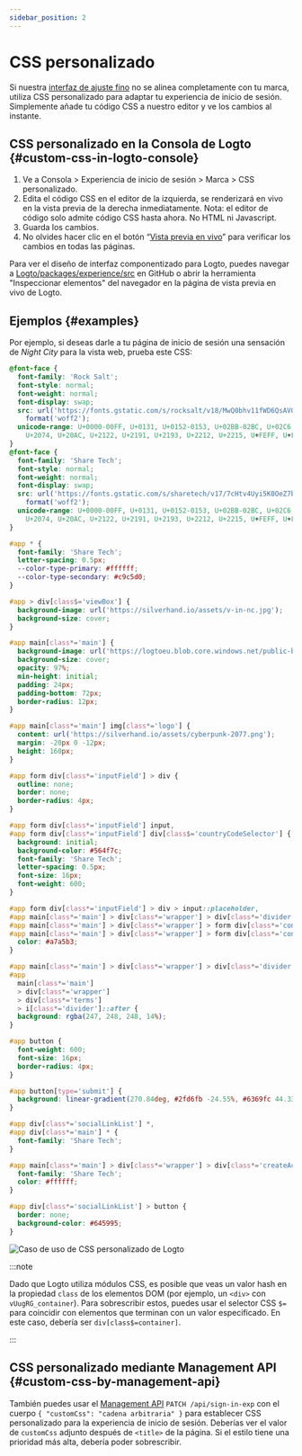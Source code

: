 ```yaml
---
sidebar_position: 2
---
```


# CSS personalizado

Si nuestra [interfaz de ajuste fino](/customization/match-your-brand) no se alinea completamente con tu marca, utiliza CSS personalizado para adaptar tu experiencia de inicio de sesión. Simplemente añade tu código CSS a nuestro editor y ve los cambios al instante.

## CSS personalizado en la Consola de Logto \{#custom-css-in-logto-console}

1. Ve a <CloudLink to="/sign-in-experience/branding">Consola > Experiencia de inicio de sesión > Marca > CSS personalizado</CloudLink>.
2. Edita el código CSS en el editor de la izquierda, se renderizará en vivo en la vista previa de la derecha inmediatamente. Nota: el editor de código solo admite código CSS hasta ahora. No HTML ni Javascript.
3. Guarda los cambios.
4. No olvides hacer clic en el botón “[Vista previa en vivo](/customization/live-preview)” para verificar los cambios en todas las páginas.

Para ver el diseño de interfaz componentizado para Logto, puedes navegar a [Logto/packages/experience/src](https://github.com/logto-io/logto/tree/master/packages/experience/src) en GitHub o abrir la herramienta "Inspeccionar elementos" del navegador en la página de vista previa en vivo de Logto.

## Ejemplos \{#examples}

Por ejemplo, si deseas darle a tu página de inicio de sesión una sensación de _Night City_ para la vista web, prueba este CSS:

```css
@font-face {
  font-family: 'Rock Salt';
  font-style: normal;
  font-weight: normal;
  font-display: swap;
  src: url('https://fonts.gstatic.com/s/rocksalt/v18/MwQ0bhv11fWD6QsAVOZrt0M6p7NGrQ.woff2')
    format('woff2');
  unicode-range: U+0000-00FF, U+0131, U+0152-0153, U+02BB-02BC, U+02C6, U+02DA, U+02DC, U+2000-206F,
    U+2074, U+20AC, U+2122, U+2191, U+2193, U+2212, U+2215, U+FEFF, U+FFFD;
}
@font-face {
  font-family: 'Share Tech';
  font-style: normal;
  font-weight: normal;
  font-display: swap;
  src: url('https://fonts.gstatic.com/s/sharetech/v17/7cHtv4Uyi5K0OeZ7bohU8H0JmBUhfrE.woff2')
    format('woff2');
  unicode-range: U+0000-00FF, U+0131, U+0152-0153, U+02BB-02BC, U+02C6, U+02DA, U+02DC, U+2000-206F,
    U+2074, U+20AC, U+2122, U+2191, U+2193, U+2212, U+2215, U+FEFF, U+FFFD;
}

#app * {
  font-family: 'Share Tech';
  letter-spacing: 0.5px;
  --color-type-primary: #ffffff;
  --color-type-secondary: #c9c5d0;
}

#app > div[class$='viewBox'] {
  background-image: url('https://silverhand.io/assets/v-in-nc.jpg');
  background-size: cover;
}

#app main[class*='main'] {
  background-image: url('https://logtoeu.blob.core.windows.net/public-blobs/g3cp4y/m-g3cp4y/2024/01/02/w9j0x57g/gentle-universe.png');
  background-size: cover;
  opacity: 97%;
  min-height: initial;
  padding: 24px;
  padding-bottom: 72px;
  border-radius: 12px;
}

#app main[class*='main'] img[class*='logo'] {
  content: url('https://silverhand.io/assets/cyberpunk-2077.png');
  margin: -20px 0 -12px;
  height: 160px;
}

#app form div[class*='inputField'] > div {
  outline: none;
  border: none;
  border-radius: 4px;
}

#app form div[class*='inputField'] input,
#app form div[class*='inputField'] div[class$='countryCodeSelector'] {
  background: initial;
  background-color: #564f7c;
  font-family: 'Share Tech';
  letter-spacing: 0.5px;
  font-size: 16px;
  font-weight: 600;
}

#app form div[class*='inputField'] > div > input::placeholder,
#app main[class*='main'] > div[class*='wrapper'] > div[class*='divider'],
#app main[class*='main'] > div[class*='wrapper'] > form div[class*='content'],
#app main[class*='main'] > div[class*='wrapper'] > form div[class*='content'] > span {
  color: #a7a5b3;
}

#app main[class*='main'] > div[class*='wrapper'] > div[class*='divider'] > i[class*='line'],
#app
  main[class*='main']
  > div[class*='wrapper']
  > div[class*='terms']
  > i[class*='divider']::after {
  background: rgba(247, 248, 248, 14%);
}

#app button {
  font-weight: 600;
  font-size: 16px;
  border-radius: 4px;
}

#app button[type='submit'] {
  background: linear-gradient(270.84deg, #2fd6fb -24.55%, #6369fc 44.33%, #a741eb 119.2%), #5d34f2;
}

#app div[class*='socialLinkList'] *,
#app div[class*='main'] * {
  font-family: 'Share Tech';
}

#app main[class*='main'] > div[class*='wrapper'] > div[class*='createAccount'] {
  font-family: 'Share Tech';
  color: #ffffff;
}

#app div[class*='socialLinkList'] > button {
  border: none;
  background-color: #645995;
}
```

<img
  src="/img/assets/logto-custom-css-use-case.png"
  alt="Caso de uso de CSS personalizado de Logto"
/>

:::note

Dado que Logto utiliza módulos CSS, es posible que veas un valor hash en la propiedad `class` de los elementos DOM (por ejemplo, un `<div>` con `vUugRG_container`). Para sobrescribir estos, puedes usar el selector CSS `$=` para coincidir con elementos que terminan con un valor especificado. En este caso, debería ser `div[class$=container]`.

:::

## CSS personalizado mediante Management API \{#custom-css-by-management-api}

También puedes usar el [Management API](https://openapi.logto.io/operation/operation-uploadcustomuiassets) `PATCH /api/sign-in-exp` con el cuerpo `{ "customCss": "cadena arbitraria" }` para establecer CSS personalizado para la experiencia de inicio de sesión. Deberías ver el valor de `customCss` adjunto después de `<title>` de la página. Si el estilo tiene una prioridad más alta, debería poder sobrescribir.
